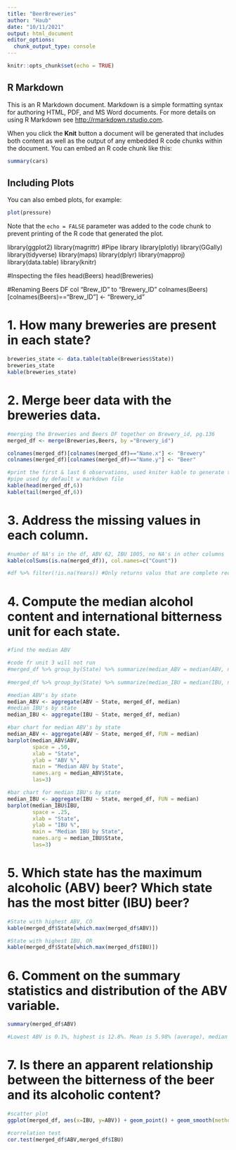 ```yaml
---
title: "BeerBreweries"
author: "Haub"
date: "10/11/2021"
output: html_document
editor_options: 
  chunk_output_type: console
---
```


```r
knitr::opts_chunk$set(echo = TRUE)
```

## R Markdown

This is an R Markdown document. Markdown is a simple formatting syntax for authoring HTML, PDF, and MS Word documents. For more details on using R Markdown see <http://rmarkdown.rstudio.com>.

When you click the **Knit** button a document will be generated that includes both content as well as the output of any embedded R code chunks within the document. You can embed an R code chunk like this:

```r
summary(cars)
```

## Including Plots

You can also embed plots, for example:

```r
plot(pressure)
```

Note that the `echo = FALSE` parameter was added to the code chunk to prevent printing of the R code that generated the plot.

library(ggplot2)
library(magrittr)  #Pipe library
library(plotly)
library(GGally)
library(tidyverse)
library(maps)
library(dplyr)
library(mapproj)
library(data.table)
library(knitr)


#Inspecting the files
head(Beers)
head(Breweries)

#Renaming Beers DF col "Brew_ID" to "Brewery_ID"
colnames(Beers) [colnames(Beers)=="Brew_ID"] <- "Brewery_id"

# 1. How many breweries are present in each state?
```r
breweries_state <- data.table(table(Breweries$State))
breweries_state
kable(breweries_state)

```

# 2. Merge beer data with the breweries data. 
```r
#merging the Breweries and Beers DF together on Brewery_id, pg.136
merged_df <- merge(Breweries,Beers, by ="Brewery_id")

colnames(merged_df)[colnames(merged_df)=="Name.x"] <- "Brewery"
colnames(merged_df)[colnames(merged_df)=="Name.y"] <- "Beer"

#print the first & last 6 observations, used kniter kable to generate table, 
#pipe used by default w markdown file
kable(head(merged_df,6))
kable(tail(merged_df,6))

```

# 3. Address the missing values in each column.
```r
#number of NA's in the df, ABV 62, IBU 1005, no NA's in other columns
kable(colSums(is.na(merged_df)), col.names=c("Count"))

#df %>% filter(!is.na(Years)) #Only returns valus that are complete records

```

# 4. Compute the median alcohol content and international bitterness unit for each state. 
```r
#find the median ABV

#code fr unit 3 will not run
#merged_df %>% group_by(State) %>% summarize(median_ABV = median(ABV, na.rm = TRUE)
                                            
#merged_df %>% group_by(State) %>% summarize(median_IBU = median(IBU, na.rm = TRUE)

#median ABV's by state 
median_ABV <- aggregate(ABV ~ State, merged_df, median)
#median IBU's by state
median_IBU <- aggregate(IBU ~ State, merged_df, median)

#bar chart for median ABV's by state
median_ABV <- aggregate(ABV ~ State, merged_df, FUN = median)
barplot(median_ABV$ABV, 
        space = .50, 
        xlab = "State", 
        ylab = "ABV %", 
        main = "Median ABV by State", 
        names.arg = median_ABV$State, 
        las=3)

#bar chart for median IBU's by state
median_IBU <- aggregate(IBU ~ State, merged_df, FUN = median)
barplot(median_IBU$IBU, 
        space = .25, 
        xlab = "State", 
        ylab = "IBU %", 
        main = "Median IBU by State", 
        names.arg = median_IBU$State, 
        las=3)

```

# 5. Which state has the maximum alcoholic (ABV) beer? Which state has the most bitter (IBU) beer?
```r
#State with highest ABV, CO
kable(merged_df$State[which.max(merged_df$ABV)])

#State with highest IBU, OR
kable(merged_df$State[which.max(merged_df$IBU)])

```

# 6. Comment on the summary statistics and distribution of the ABV variable.
```r
summary(merged_df$ABV)

#Lowest ABV is 0.1%, highest is 12.8%. Mean is 5.98% (average), median is 5.6% (middle). Due to large sample #skew, median is most likely a more accurate representation of the data.

```
# 7. Is there an apparent relationship between the bitterness of the beer and its alcoholic content? 
```r
#scatter plot
ggplot(merged_df, aes(x=IBU, y=ABV)) + geom_point() + geom_smooth(method=lm)

#correlation test
cor.test(merged_df$ABV,merged_df$IBU)


```






                                            

                                            
                            


